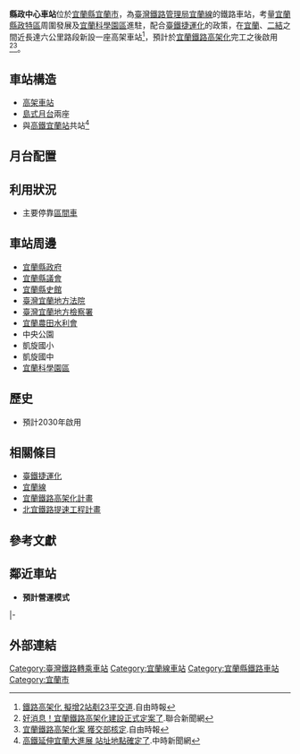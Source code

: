 {{中華民國未來建設}}
{{宜蘭縣未來建設}}
{{Infobox_Station
| name           = 縣政中心車站
| eng_name       = Yilan County Government Station
| linecolour     = {{台鐵顏色}}
| linecolour2    = {{台灣高鐵|color}}
| operator       = [[臺灣鐵路管理局|臺灣鐵路管理局]]
| line           = {{rint|tw|tra}} [[宜蘭線|宜蘭線]]
| country        = {{ROC}}
| borough        = [[宜蘭縣|宜蘭縣]][[宜蘭市|宜蘭市]]
| address        = 
| opened         = 預計2030年
| passengers     = －
| pass_rank      = －
| code           = －
| connections    = {{THSR}}[[高鐵宜蘭站|<font color="#888888">宜蘭站]]
| type           = 臺鐵車站
| structure      = [[高架車站|高架車站]]
| classification = －
| platform       = [[島式月台|島式月台]]兩座
| distance       = －
| adjacent       = {{Adjacent stations|system=臺鐵|line=宜蘭線|left=宜蘭|right=二結|note-row=站外轉乘：[[高鐵宜蘭站|高鐵宜蘭站]]|system2=台灣高鐵|right2=南港|note-mid2=起點|note-right2=60.6km}}
}}
 
'''縣政中心車站'''位於[[宜蘭縣|宜蘭縣]][[宜蘭市|宜蘭市]]，為[[臺灣鐵路管理局|臺灣鐵路管理局]][[宜蘭線|宜蘭線]]的鐵路車站，考量[[宜蘭縣政府|宜蘭縣政特區]]周圍發展及[[宜蘭科學園區|宜蘭科學園區]]進駐，配合[[臺鐵捷運化|臺鐵捷運化]]的政策，在[[宜蘭車站|宜蘭]]、[[二結車站|二結]]之間近長達六公里路段新設一座高架車站<ref>[https://news.ltn.com.tw/news/local/paper/813871 鐵路高架化 擬增2站剷23平交道].自由時報</ref>，預計於[[宜蘭鐵路高架化計畫|宜蘭鐵路高架化]]完工之後啟用<ref>[https://udn.com/news/story/7328/4424436 好消息！宜蘭鐵路高架化建設正式定案了].聯合新聞網</ref><ref>[https://news.ltn.com.tw/news/life/paper/1374063 宜蘭鐵路高架化案 獲交部核定].自由時報</ref>。

== 車站構造 ==
*[[高架車站|高架車站]]
*[[島式月台|島式月台]]兩座
*與{{rint|tw|thsr}}[[高鐵宜蘭站|高鐵宜蘭站]]共站<ref>[https://www.chinatimes.com/realtimenews/20220127003057-260405?chdtv 高鐵延伸宜蘭大進展 站址地點確定了].中時新聞網</ref>

== 月台配置 ==
 
== 利用狀況 ==
*主要停靠[[臺鐵區間車|區間車]]
 
== 車站周邊 ==
*[[宜蘭縣政府|宜蘭縣政府]]
*[[宜蘭縣議會|宜蘭縣議會]]
*[[宜蘭縣史館|宜蘭縣史館]]
*[[臺灣宜蘭地方法院|臺灣宜蘭地方法院]]
*[[臺灣宜蘭地方檢察署|臺灣宜蘭地方檢察署]]
*[[宜蘭農田水利會|宜蘭農田水利會]]
*中央公園
*凱旋國小
*凱旋國中
*[[宜蘭科學園區|宜蘭科學園區]]
 
== 歷史 ==
*預計2030年啟用
 
== 相關條目 ==
*[[臺鐵捷運化|臺鐵捷運化]]
*[[宜蘭線|宜蘭線]]
*[[宜蘭鐵路高架化計畫|宜蘭鐵路高架化計畫]]
*[[北宜鐵路提速工程計畫|北宜鐵路提速工程計畫]]
 
== 參考文獻 ==
{{reflist}}
 
==鄰近車站==
 
*'''預計營運模式'''
{{start rail box|[[臺灣鐵路管理局|臺灣鐵路管理局]]}}
{{s-inop|[[宜蘭車站|宜蘭車站]]|往 [[福隆車站|福隆]]、[[瑞芳車站|瑞芳]]、[[八堵車站|八堵]]}}
{{s-line|[[宜蘭線|宜蘭線]]||#0008BD}}
{{s-inop|[[二結車站|二結車站]]|往 [[蘇澳車站|蘇澳]]/[[南澳車站|南澳]]、[[花蓮車站|花蓮]]}}
|-
{{end box}}
 
== 外部連結 ==
{{臺灣鐵路/宜蘭線}}
[[Category:臺灣鐵路轉乘車站|Category:臺灣鐵路轉乘車站]]
[[Category:宜蘭線車站|Category:宜蘭線車站]]
[[Category:宜蘭縣鐵路車站|Category:宜蘭縣鐵路車站]]
[[Category:宜蘭市|Category:宜蘭市]]